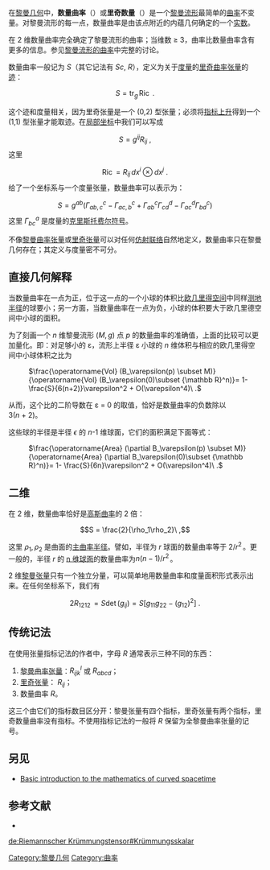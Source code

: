 {{NoteTA|G1=Math}}
在[[黎曼几何|黎曼几何]]中，'''数量曲率'''（{{lang|en|Scalar curvature}}）或'''里奇数量'''（{{lang|en|Ricci scalar}}）是一个[[黎曼流形|黎曼流形]]最简单的[[曲率|曲率]]不变量。对黎曼流形的每一点，数量曲率是由该点附近的内蕴几何确定的一个[[实数|实数]]。

在 2 维数量曲率完全确定了黎曼流形的曲率；当维数 ≥ 3，曲率比数量曲率含有更多的信息。参见[[黎曼流形的曲率|黎曼流形的曲率]]中完整的讨论。

数量曲率一般记为 ''S''（其它记法有 ''Sc'', ''R''），定义为关于[[度量张量|度量]]的[[里奇曲率张量|里奇曲率张量]]的[[迹|迹]]：

:<math>S = \mbox{tr}_g\,\operatorname{Ric}\ .</math>

这个迹和度量相关，因为里奇张量是一个 (0,2) 型张量；必须将[[指标的上升和下降|指标上升]]得到一个 (1,1) 型张量才能取迹。在[[局部坐标|局部坐标]]中我们可以写成

:<math>S  = g^{ij}R_{ij}\ ,</math>
这里

:<math>\operatorname{Ric} = R_{ij}\,dx^i\otimes dx^j\ .</math>
给了一个坐标系与一个度量张量，数量曲率可以表示为：
:<math>S = g^{ab} (\Gamma^c_{ab,c} - \Gamma^c_{ac,b} + \Gamma^c_{ab}\Gamma^d_{cd} - \Gamma^d_{ac} \Gamma^c_{bd})</math>
这里 <math>\Gamma^a_{bc}</math> 是度量的[[克里斯托费尔符号|克里斯托费尔符号]]。

不像[[黎曼曲率张量|黎曼曲率张量]]或[[里奇张量|里奇张量]]可以对任何[[仿射联络|仿射联络]]自然地定义，数量曲率只在黎曼几何存在；其定义与度量密不可分。

==直接几何解释==
当数量曲率在一点为正，位于这一点的一个小球的体积比[[欧几里得空间|欧几里得空间]]中同样[[测地线|测地半径]]的球要小；另一方面，当数量曲率在一点为负，小球的体积要大于欧几里德空间中小球的面积。

为了刻画一个 ''n'' 维黎曼流形 <math>(M,g)</math> 点 ''p'' 的数量曲率的准确值，上面的比较可以更加量化。即：对足够小的 ε，流形上半径 ε 小球的 ''n'' 维体积与相应的欧几里得空间中小球体积之比为

: <math> \frac{\operatorname{Vol}   (B_\varepsilon(p) \subset M)}{\operatorname{Vol}  
 (B_\varepsilon(0)\subset  {\mathbb R}^n)}=
 1- \frac{S}{6(n+2)}\varepsilon^2 + O(\varepsilon^4)\ .</math>

从而，这个比的二阶导数在 ε = 0 的取值，恰好是数量曲率的负数除以 3(''n'' + 2)。

这些球的半径是半径 <math>\epsilon</math> 的 ''n''-1 维球面，它们的面积满足下面等式：

: <math> \frac{\operatorname{Area}   (\partial B_\varepsilon(p) \subset M)}{\operatorname{Area}  
 (\partial B_\varepsilon(0)\subset  {\mathbb R}^n)}=
 1- \frac{S}{6n}\varepsilon^2 + O(\varepsilon^4)\ .</math>

==二维==
在 2 维，数量曲率恰好是[[高斯曲率|高斯曲率]]的 2 倍：
:<math>S = \frac{2}{\rho_1\rho_2}\ ,</math>

这里 <math>\rho_1,\,\rho_2</math> 是曲面的[[主曲率|主曲率半径]]。譬如，半径为 ''r'' 球面的数量曲率等于
<math>2/r^2\,</math>。更一般的，半径 ''r'' 的 [[n维球面|n 维球面]]的数量曲率为<math>n(n-1)/r^2\,</math>。

2 维[[黎曼张量|黎曼张量]]只有一个独立分量，可以简单地用数量曲率和度量面积形式表示出来。在任何坐标系下，我们有 
:<math>2R_{1212} \,= S \det (g_{ij}) = S[g_{11}g_{22}-(g_{12})^2]\ .</math>

==传统记法==
在使用张量指标记法的作者中，字母 ''R'' 通常表示三种不同的东西：
# [[黎曼曲率张量|黎曼曲率张量]]：<math>R_{ijk}^l</math> 或 <math>R_{abcd}</math>；
# [[里奇张量|里奇张量]]： <math>R_{ij}</math>；
# 数量曲率  ''R''。
这三个由它们的指标数目区分开：黎曼张量有四个指标，里奇张量有两个指标，里奇数量曲率没有指标。不使用指标记法的一般将 ''R'' 保留为全黎曼曲率张量的记号。

==另见==
* [[Basic_introduction_to_the_mathematics_of_curved_spacetime|Basic introduction to the mathematics of curved spacetime]]

==参考文献==
*{{Citation
 | last =Petersen
 | first =Peter
 | year =2007
 | title =Riemannian Geometry
 | edition =2
 | publisher =北京：科学出版社
 | isbn =978-7-03-018294-4
}}
{{曲率}}

[[Category:黎曼几何|Category:黎曼几何]]
[[Category:曲率|Category:曲率]]

[[de:Riemannscher_Krümmungstensor#Krümmungsskalar|de:Riemannscher Krümmungstensor#Krümmungsskalar]]